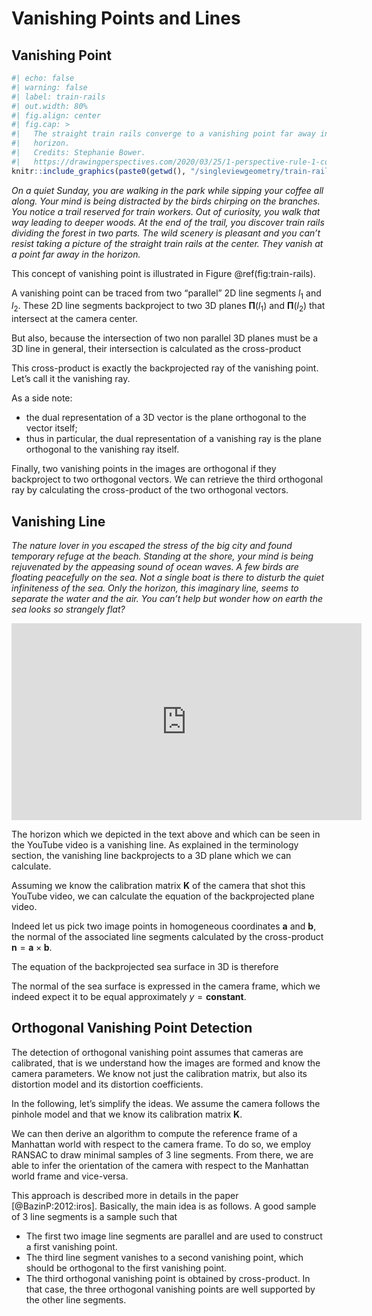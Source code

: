 # Vanishing Points and Lines

## Vanishing Point

```r
#| echo: false
#| warning: false
#| label: train-rails
#| out.width: 80%
#| fig.align: center
#| fig.cap: >
#|   The straight train rails converge to a vanishing point far away in the
#|   horizon.
#|   Credits: Stephanie Bower.
#|   https://drawingperspectives.com/2020/03/25/1-perspective-rule-1-converging-lines/.
knitr::include_graphics(paste0(getwd(), "/singleviewgeometry/train-rails.jpg"))
```

*On a quiet Sunday, you are walking in the park while sipping your coffee all
along. Your mind is being distracted by the birds chirping on the branches. You
notice a trail reserved for train workers. Out of curiosity, you walk that way
leading to deeper woods. At the end of the trail, you discover train rails
dividing the forest in two parts. The wild scenery is pleasant and you can't
resist taking a picture of the straight train rails at the center. They vanish
at a point far away in the horizon.*

This concept of vanishing point is illustrated in Figure \@ref(fig:train-rails).

A vanishing point can be traced from two "parallel" 2D line segments $l_1$ and
$l_2$. These 2D line segments backproject to two 3D planes $\mathbf{\Pi}(l_1)$
and $\mathbf{\Pi}(l_2)$ that intersect at the camera center.

But also, because the intersection of two non parallel 3D planes must be a 3D
line in general, their intersection is calculated as the cross-product

  \begin{equation}
    \mathbf{\Pi}(l_1) \times \mathbf{\Pi}(l_2).
  \end{equation}

This cross-product is exactly the backprojected ray of the vanishing point.
Let's call it the vanishing ray.

As a side note:

- the dual representation of a 3D vector is the plane orthogonal to the
  vector itself;
- thus in particular, the dual representation of a vanishing ray is the plane
  orthogonal to the vanishing ray itself.

Finally, two vanishing points in the images are orthogonal if they backproject to two
orthogonal vectors. We can retrieve the third orthogonal ray by calculating the
cross-product of the two orthogonal vectors.

\begin{equation}
  \mathbf{\Pi}(l_3) = \mathbf{\Pi}(l_1) \times \mathbf{\Pi}(l_2).
\end{equation}

## Vanishing Line

*The nature lover in you escaped the stress of the big city and found temporary
refuge at the beach. Standing at the shore, your mind is being rejuvenated by
the appeasing sound of ocean waves. A few birds are floating peacefully on the
sea. Not a single boat is there to disturb the quiet infiniteness of the sea.
Only the horizon, this imaginary line, seems to separate the water and the air.
You can't help but wonder how on earth the sea looks so strangely flat?*

<p align="center">
<iframe width="560" height="315" src="https://www.youtube.com/embed/LdsTydS4eww" frameborder="0" allowfullscreen></iframe>
</p>

The horizon which we depicted in the text above and which can be seen in the YouTube
video is a vanishing line. As explained in the terminology section, the
vanishing line backprojects to a 3D plane which we can calculate.

Assuming we know the calibration matrix $\mathbf{K}$ of the camera that shot
this YouTube video, we can calculate the equation of the backprojected plane
video.

Indeed let us pick two image points in homogeneous coordinates $\mathbf{a}$ and
$\mathbf{b}$, the normal of the associated line segments calculated by the
cross-product $\mathbf{n} = \mathbf{a} \times \mathbf{b}$.

The equation of the backprojected sea surface in 3D is therefore

\begin{equation}
  \mathbf{\Pi}_\textrm{sea} = \mathbf{K}^T (\mathbf{a} \times \mathbf{b}).
\end{equation}

The normal of the sea surface is expressed in the camera frame, which we indeed
expect it to be equal approximately $y = \mathbf{constant}$.


## Orthogonal Vanishing Point Detection

The detection of orthogonal vanishing point assumes that cameras are calibrated,
that is we understand how the images are formed and know the camera parameters.
We know not just the calibration matrix, but also its distortion model and its
distortion coefficients.

In the following, let's simplify the ideas. We assume the camera follows the
pinhole model and that we know its calibration matrix $\mathbf{K}$.

We can then derive an algorithm to compute the reference frame of a Manhattan
world with respect to the camera frame. To do so, we employ RANSAC to draw
minimal samples of 3 line segments. From there, we are able to infer the
orientation of the camera with respect to the Manhattan world frame and
vice-versa.

This approach is described more in details in the paper [@BazinP:2012:iros].
Basically, the main idea is as follows. A good sample of 3 line segments is a sample
such that

- The first two image line segments are parallel and are used to construct a
  first vanishing point.
- The third line segment vanishes to a second vanishing point, which should be
  orthogonal to the first vanishing point.
- The third orthogonal vanishing point is obtained by cross-product.
In that case, the three orthogonal vanishing points are well supported by the
other line segments.
